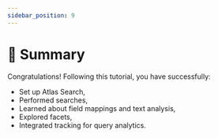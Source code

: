 ```yaml
---
sidebar_position: 9
---
```


# 🎯 Summary

Congratulations! Following this tutorial, you have successfully:
* Set up Atlas Search,
* Performed searches,
* Learned about field mappings and text analysis,
* Explored facets,
* Integrated tracking for query analytics.
